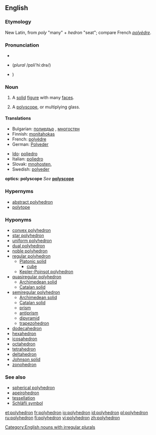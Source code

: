==English==

===Etymology===
New Latin, from {{Gr.}} ''poly'' "many" + ''hedron'' "seat"; compare French ''[[polyèdre]]''.

===Pronunciation===
* {{AHD|pŏlēhē'drən (''plural'' pŏlēhē'drə)}}
* {{IPA|/pɒli'hiːdrən/}} (''plural'' /pɒli'hiːdrə/)
* {{SAMPA|/pQli"hi:dr@n</tt>/ (''plural'' /<tt>pQli"hi:dr@/}})

===Noun===
{{en-noun|polyhedr|a|pl2=polyhedrons}}

# {{geometry}} A [[solid]] [[figure]] with many [[face]]s.
# {{optics}} A [[polyscope]], or multiplying glass.

====Translations====
{{trans-top|geometry: solid figure}}
* Bulgarian: [[полиедър]] {{m}}, [[многостен]] {{m}}
* Finnish: [[monitahokas]]
* French: [[polyèdre]] {{m}}
* German: [[Polyeder]] {{n}}
{{trans-mid}}
* [[Ido]]: [[poliedro]]
* Italian: [[poliedro]]
* Slovak: [[mnohosten]], {{m}}
* Swedish: [[polyeder]] {{c}}
{{trans-bottom}}

'''optics: polyscope'''
''See'' '''[[polyscope]]'''

===Hypernyms===
* [[abstract polyhedron]]
* [[polytope]]

===Hyponyms===
* [[convex polyhedron]]
* [[star polyhedron]]
* [[uniform polyhedron]]
* [[dual polyhedron]]
* [[noble polyhedron]]
* [[regular polyhedron]]
** [[Platonic solid]]
*** [[cube]]
** [[Kepler-Poinsot polyhedron]]
* [[quasiregular polyhedron]]
** [[Archimedean solid]]
** [[Catalan solid]]
* [[semiregular polyhedron]]
** [[Archimedean solid]]
** [[Catalan solid]]
** [[prism]]
** [[antiprism]]
** [[dipyramid]]
** [[trapezohedron]]
* [[dodecahedron]]
* [[hexahedron]]
* [[icosahedron]]
* [[octahedron]]
* [[tetrahedron]]
* [[deltahedron]]
* [[Johnson solid]]
* [[zonohedron]]

===See also===
* [[spherical polyhedron]]
* [[apeirohedron]]
* [[tessellation]]
* [[Schläfli symbol]]

[[Category:English nouns with irregular plurals]]

[[et:polyhedron]]
[[fr:polyhedron]]
[[io:polyhedron]]
[[id:polyhedron]]
[[pl:polyhedron]]
[[ru:polyhedron]]
[[fi:polyhedron]]
[[vi:polyhedron]]
[[zh:polyhedron]]